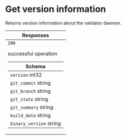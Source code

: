 # Get version information



Returns version information about the validator daemon.

<table style={{"display":"table","width":"100%"}}><thead><tr><th style={{"textAlign":"left"}}>Responses</th></tr></thead><tbody><tr><td><div style={{"display":"flex"}}><div style={{"marginRight":"var(--ifm-table-cell-padding)"}}><code>200</code></div><div>

successful operation

</div></div><div><table style={{"display":"table","width":"100%","marginTop":"var(--ifm-table-cell-padding)","marginBottom":"0px"}}><thead><tr><th style={{"textAlign":"left"}}>Schema <div></div></th></tr></thead><tbody><tr><td><code>version</code><span style={{"opacity":"0.6"}}> int32</span></td></tr><tr><td><code>git_commit</code><span style={{"opacity":"0.6"}}> string</span></td></tr><tr><td><code>git_branch</code><span style={{"opacity":"0.6"}}> string</span></td></tr><tr><td><code>git_state</code><span style={{"opacity":"0.6"}}> string</span></td></tr><tr><td><code>git_summary</code><span style={{"opacity":"0.6"}}> string</span></td></tr><tr><td><code>build_date</code><span style={{"opacity":"0.6"}}> string</span></td></tr><tr><td><code>binary_version</code><span style={{"opacity":"0.6"}}> string</span></td></tr></tbody></table></div></td></tr></tbody></table>
